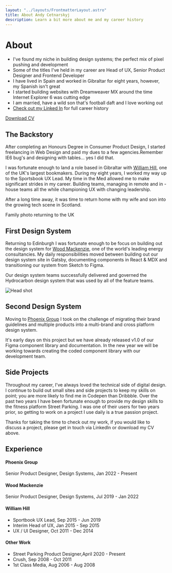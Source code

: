 ```yaml
---
layout: "../layouts/FrontmatterLayout.astro"
title: About Andy Cetnarskyj
description: Learn a bit more about me and my career history
---
```




# About

- I've found my niche in building design systems; the perfect mix of pixel pushing and development
- Some of the titles I've held in my career are Head of UX, Senior Product Designer and Frontend Developer
- I have lived in Spain and worked in Gibraltar for eight years, however, my Spanish isn't great
- I started building websites with Dreamweaver MX around the time Internet Explorer 6 was cutting edge
- I am married, have a wild son that's football daft and I love working out
- [Check out my Linked In](https://www.linkedin.com/in/andrewcetnarskyj/ "Andrew Cetnarskyj Linked In") for full career history

<div class="container--button">
<a href="/Andrew-Cetnarskyj-Oct2025.pdf" target="_blank" rel="noreferrer" class="button button--primary">Download CV</a>
</div>

## The Backstory
After completing an Honours Degree in Consumer Product Design, I started freelancing in Web Design and paid my dues to a few agencies.Remember IE6 bug's and designing with tables... yes I did that.

I was fortunate enough to land a role based in Gibraltar with <a href="https://www.williamhill.com" target="_blank" rel="external noreferrer" title="William Hill website">William Hill</a>, one of the UK's largest bookmakers. During my eight years, I worked my way up to the  Sportsbook UX Lead. My time in the Med allowed me to make significant strides in my career. Building teams, managing in remote and in -house teams all the while championing UX with changing leadership.

After a long time away, it was time to return home with my wife and son into the growing tech scene in Scotland.

Family photo returning to the UK

## First Design System
Returning to Edinburgh I was fortunate enough to be focus on building out the design system for  [Wood Mackenzie](https://www.woodmac.com), one of the world's leading energy consultancies. My daily responsibilities moved between building out our design system site in Gatsby, documenting components in React & MDX and transitioning our system from Sketch to Figma.

Our design system teams successfully delivered and governed the Hydrocarbon design system that was used by all of the feature teams.

<Image src={Profile} alt="Head shot" />

## Second Design System
Moving to [Phoenix Group](https://thephoenixgroup.com) I took on the challenge of migrating their brand guidelines and multiple products into a multi-brand and cross platform design system.

It's early days on this project but we have already released v1.0 of our Figma component library and documentation. In the new year we will be working towards creating the coded component library with our development team.

## Side Projects
Throughout my career, I've always loved the technical side of digital design. I continue to build out small sites and side projects to keep my skills on point; you are more likely to find me in Codepen than Dribbble. Over the past two years I have been fortunate enough to provide my design skills to the fitness platform  Street Parking. I was one of their users for two years prior, so getting to work on a project I use daily is a true passion project.

Thanks for taking the time to check out my work, if you would like to discuss a project, please get in touch via LinkedIn  or download my CV above.

## Experience
#### Phoenix Group
Senior Product Designer, Design Systems, Jan 2022 - Present
#### Wood Mackenzie
Senior Product Designer, Design Systems, Jul 2019 - Jan 2022
#### William Hill
- Sportbook UX Lead, Sep 2015 - Jun 2019
- Interim Head of UX, Jan 2015 - Sep 2015
- UX / UI Designer, Oct 2011 - Dec 2014
#### Other Work
- Street Parking Product Designer,April 2020 - Present
- Crush, Sep 2008 - Oct 2011
- 1st Class Media, Aug 2006 - Aug 2008
